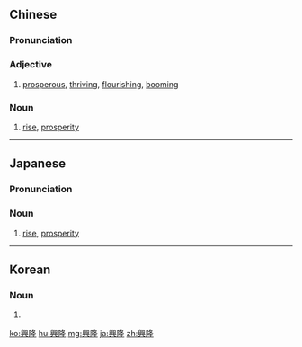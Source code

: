 {{also|兴隆}}
==Chinese==
{{zh-forms|s=兴隆}}

===Pronunciation===
{{zh-pron
|m=xīnglóng
|c=hing1 lung4
|h=pfs=hîn-lùng
|mn=heng-liông
|cat=a,n
}}

===Adjective===
{{zh-adj}}

# [[prosperous]], [[thriving]], [[flourishing]], [[booming]]

===Noun===
{{zh-noun}}

# [[rise]], [[prosperity]]

----

==Japanese==
{{ja-kanjitab|こう|りゅう|yomi=o}}

===Pronunciation===
{{ja-pron|こうりゅう|y=o}}

===Noun===
{{ja-noun|こうりゅう}}

# [[rise]], [[prosperity]]

----

==Korean==
{{ko-hanjatab}}

===Noun===
{{ko-noun|hj|hangeul=흥륭}}

# {{hanja form of|흥륭|[[rise]], [[prosperity]]}}

[[ko:興隆]]
[[hu:興隆]]
[[mg:興隆]]
[[ja:興隆]]
[[zh:興隆]]